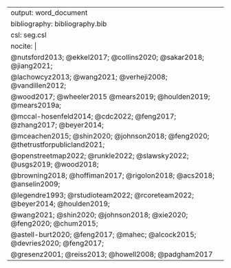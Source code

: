 ---
output: word_document
bibliography: bibliography.bib
csl: seg.csl
nocite: |
  @nutsford2013; @ekkel2017; @collins2020; @sakar2018; @jiang2021;
  @lachowcyz2013; @wang2021; @verheji2008; @vandillen2012;
  @wood2017; @wheeler2015 @mears2019; @houlden2019; @mears2019a;
  @mccal-hosenfeld2014; @cdc2022; @feng2017; @zhang2017; @beyer2014;
  @mceachen2015; @shin2020; @johnson2018; @feng2020; @thetrustforpublicland2021;
  @openstreetmap2022; @runkle2022; @slawsky2022; @usgs2019; @wood2018;
  @browning2018; @hoffiman2017; @rigolon2018; @acs2018; @anselin2009;
  @legendre1993; @rstudioteam2022; @rcoreteam2022; @beyer2014; @houlden2019;
  @wang2021; @shin2020; @johnson2018; @xie2020; @feng2020; @chum2015;
  @astell-burt2020; @feng2017; @mahec; @alcock2015; @devries2020; @feng2017;
  @gresenz2001; @reiss2013; @howell2008; @padgham2017
---